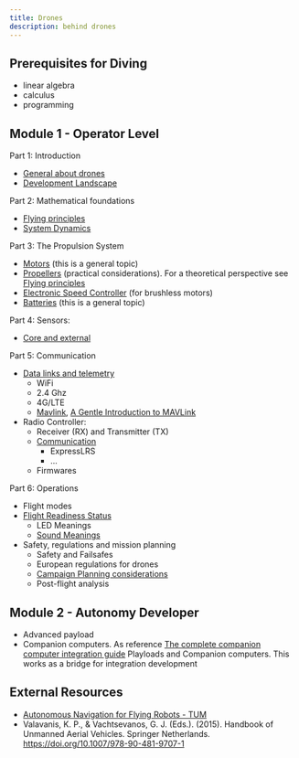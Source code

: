 ```yaml
---
title: Drones
description: behind drones
---
```


## Prerequisites for Diving

- linear algebra
- calculus
- programming


## Module 1 - Operator Level

Part 1: Introduction
- [General about drones](intro)
- [Development Landscape](landscape)

Part 2: Mathematical foundations
- [Flying principles](./principles)
- [System Dynamics](./dynamics)

Part 3: The Propulsion System
- [Motors](./motors) (this is a general topic)
- [Propellers](./props) (practical considerations). For a theoretical perspective see [Flying principles](./principles)
- [Electronic Speed Controller](./esc) (for brushless motors)
- [Batteries](../batteries.mdx) (this is a general topic)

Part 4: Sensors:
- [Core and external](./sensors)

Part 5: Communication
- [Data links and telemetry]()
    - WiFi
    - 2.4 Ghz
    - 4G/LTE
    - [Mavlink](https://mavlink.io/), [A Gentle Introduction to MAVLink](../mavlink.mdx)
- Radio Controller:
    - Receiver (RX) and Transmitter (TX)
    - [Communication](https://docs.px4.io/main/en/getting_started/rc_transmitter_receiver.html#compatible_receivers)
        - ExpressLRS
        - ...
    - Firmwares

Part 6: Operations
- Flight modes
- [Flight Readiness Status](https://docs.px4.io/main/en/flying/pre_flight_checks.html#flight-readiness-status)
    - LED Meanings
    - [Sound Meanings](https://docs.px4.io/main/en/getting_started/tunes.html)
- Safety, regulations and mission planning
    - Safety and Failsafes
    - European regulations for drones
    - [Campaign Planning considerations](https://drones.eolab.de/common-operational-manual/planning-campaign.html)
    - Post-flight analysis

## Module 2 - Autonomy Developer

- Advanced payload
- Companion computers. As reference [The complete companion computer integration guide](https://www.ascendengineer.com/white-paper)
Playloads and Companion computers. This works as a bridge for integration development

## External Resources

- [Autonomous Navigation for Flying Robots - TUM](https://cvg.cit.tum.de/teaching/ss2015/autonavx)
- Valavanis, K. P., & Vachtsevanos, G. J. (Eds.). (2015). Handbook of Unmanned Aerial Vehicles. Springer Netherlands. https://doi.org/10.1007/978-90-481-9707-1
